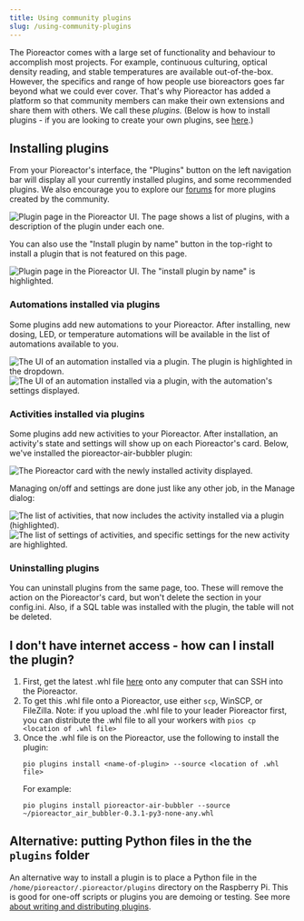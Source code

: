 ```yaml
---
title: Using community plugins
slug: /using-community-plugins
---
```



The Pioreactor comes with a large set of functionality and behaviour to accomplish most projects. For example, continuous culturing, optical density reading, and stable temperatures are available out-of-the-box. However, the specifics and range of how people use bioreactors goes far beyond what we could ever cover. That's why Pioreactor has added a platform so that community members can make their own extensions and share them with others. We call these _plugins._ (Below is how to install plugins - if you are looking to create your own plugins, see [here](/developer-guide/plugin-as-python-package).)

<TOCInline toc={toc} />

## Installing plugins

From your Pioreactor's interface, the "Plugins" button on the left navigation bar will display all your currently installed plugins, and some recommended plugins. We also encourage you to explore our [forums](https://forum.pioreactor.com/) for more plugins created by the community.

![Plugin page in the Pioreactor UI. The page shows a list of plugins, with a description of the plugin under each one.](/img/user-guide/plugin_page.png)

You can also use the "Install plugin by name" button in the top-right to install a plugin that is not featured on this page.

![Plugin page in the Pioreactor UI. The "install plugin by name" is highlighted.](/img/user-guide/plugin_page_button_highlight.png)


### Automations installed via plugins

Some plugins add new automations to your Pioreactor. After installing, new dosing, LED, or temperature automations will be available in the list of automations available to you.

![The UI of an automation installed via a plugin. The plugin is highlighted in the dropdown.](/img/user-guide/custom_automation_plugin.png)
![The UI of an automation installed via a plugin, with the automation's settings displayed.](/img/user-guide/custom_automation_plugin2.png)

### Activities installed via plugins

Some plugins add new activities to your Pioreactor.  After installation, an activity's state and settings will show up on each Pioreactor's card. Below, we've installed the pioreactor-air-bubbler plugin:

![The Pioreactor card with the newly installed activity displayed.](/img/user-guide/custom_job_plugin.png)

Managing on/off and settings are done just like any other job, in the Manage dialog:

![The list of activities, that now includes the activity installed via a plugin (highlighted).](/img/user-guide/custom_job_plugin2.png)
![The list of settings of activities, and specific settings for the new activity are highlighted.](/img/user-guide/custom_job_plugin3.png)

### Uninstalling plugins

You can uninstall plugins from the same page, too. These will remove the action on the Pioreactor's card, but won't delete the section in your config.ini. Also, if a SQL table was installed with the plugin, the table will not be deleted.

## I don't have internet access - how can I install the plugin?

 1. First, get the latest .whl file [here](https://pypi.org/) onto any computer that can SSH into the Pioreactor.
 2. To get this .whl file onto a Pioreactor, use either `scp`, WinSCP, or FileZilla. Note: if you upload the .whl file to your leader Pioreactor first, you can distribute the .whl file to all your workers with `pios cp <location of .whl file>`
 3. Once the .whl file is on the Pioreactor, use the following to install the plugin:
    ```
    pio plugins install <name-of-plugin> --source <location of .whl file>
    ```
    For example:
    ```
    pio plugins install pioreactor-air-bubbler --source ~/pioreactor_air_bubbler-0.3.1-py3-none-any.whl
    ```

## Alternative: putting Python files in the the `plugins` folder

An alternative way to install a plugin is to place a Python file in the `/home/pioreactor/.pioreactor/plugins` directory on the Raspberry Pi. This is good for one-off scripts or plugins you are demoing or testing. See more [about writing and distributing plugins](/developer-guide/intro-plugins).
